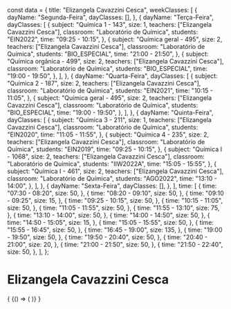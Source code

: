 const data = {
  title: "Elizangela Cavazzini Cesca",
  weekClasses: [
    {
      dayName: "Segunda-Feira",
      dayClasses: [],
    },
    {
      dayName: "Terça-Feira",
      dayClasses: [
        {
          subject: "Química 1 - 143",
          size: 1,
          teachers: ["Elizangela Cavazzini Cesca"],
          classroom: "Laboratório de Química",
          students: "EIN2022",
          time: "09:25 - 10:15",
        },
        {
          subject: "Química geral - 495",
          size: 2,
          teachers: ["Elizangela Cavazzini Cesca"],
          classroom: "Laboratório de Química",
          students: "BIO_ESPECIAL",
          time: "21:00 - 21:50",
        },
        {
          subject: "Química orgânica - 499",
          size: 2,
          teachers: ["Elizangela Cavazzini Cesca"],
          classroom: "Laboratório de Química",
          students: "BIO_ESPECIAL",
          time: "19:00 - 19:50",
        },
      ],
    },
    {
      dayName: "Quarta-Feira",
      dayClasses: [
        {
          subject: "Química 2 - 187",
          size: 2,
          teachers: ["Elizangela Cavazzini Cesca"],
          classroom: "Laboratório de Química",
          students: "EIN2021",
          time: "10:15 - 11:05",
        },
        {
          subject: "Química geral - 495",
          size: 2,
          teachers: ["Elizangela Cavazzini Cesca"],
          classroom: "Laboratório de Química",
          students: "BIO_ESPECIAL",
          time: "19:00 - 19:50",
        },
      ],
    },
    {
      dayName: "Quinta-Feira",
      dayClasses: [
        {
          subject: "Química 3 - 211",
          size: 1,
          teachers: ["Elizangela Cavazzini Cesca"],
          classroom: "Laboratório de Química",
          students: "EIN2020",
          time: "11:05 - 11:55",
        },
        {
          subject: "Química 4 - 235",
          size: 2,
          teachers: ["Elizangela Cavazzini Cesca"],
          classroom: "Laboratório de Química",
          students: "EIN2019",
          time: "09:25 - 10:15",
        },
        {
          subject: "Química I - 1068",
          size: 2,
          teachers: ["Elizangela Cavazzini Cesca"],
          classroom: "Laboratório de Química",
          students: "IIW2022A",
          time: "15:05 - 15:55",
        },
        {
          subject: "Química I - 461",
          size: 2,
          teachers: ["Elizangela Cavazzini Cesca"],
          classroom: "Laboratório de Química",
          students: "AGO2022",
          time: "13:10 - 14:00",
        },
      ],
    },
    {
      dayName: "Sexta-Feira",
      dayClasses: [],
    },
  ],
  time: [
    {
      time: "07:30 - 08:20",
      size: 50,
    },
    {
      time: "08:20 - 09:10",
      size: 50,
    },
    {
      time: "09:10 - 09:25",
      size: 15,
    },
    {
      time: "09:25 - 10:15",
      size: 50,
    },
    {
      time: "10:15 - 11:05",
      size: 50,
    },
    {
      time: "11:05 - 11:55",
      size: 50,
    },
    {
      time: "11:55 - 13:10",
      size: 75,
    },
    {
      time: "13:10 - 14:00",
      size: 50,
    },
    {
      time: "14:00 - 14:50",
      size: 50,
    },
    {
      time: "14:50 - 15:05",
      size: 15,
    },
    {
      time: "15:05 - 15:55",
      size: 50,
    },
    {
      time: "15:55 - 16:45",
      size: 50,
    },
    {
      time: "16:45 - 19:00",
      size: 135,
    },
    {
      time: "19:00 - 19:50",
      size: 50,
    },
    {
      time: "19:50 - 20:40",
      size: 50,
    },
    {
      time: "20:40 - 21:00",
      size: 20,
    },
    {
      time: "21:00 - 21:50",
      size: 50,
    },
    {
      time: "21:50 - 22:40",
      size: 50,
    },
  ],
};

# Elizangela Cavazzini Cesca

<div>
  {
    <BrowserOnly>
      {() => (
        <Grid
          title={data.title}
          weekClasses={data.weekClasses}
          time={data.time}
        />
      )}
    </BrowserOnly>
  }
</div>
